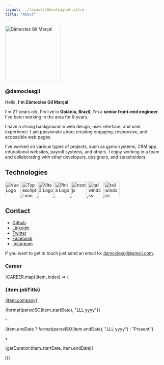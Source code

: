 ```yaml
---
layout: ../layouts/AboutLayout.astro
title: "About"
---
```



<div className="flex flex-col items-center justify-center">
  <img
    className="m-0 rounded-full"
    src="/assets/damoclesgil.jpg"
    width="180"
    height="180"
    alt="Dâmocles Gil Marçal"
    title="Dâmocles Gil"
  />
  <h3 className="m-0 mt-2">@damoclesgil</h3>
</div>

<p>
  Hello, <strong>I'm Dâmocles Gil Marçal</strong>.
</p>

I'm 27 years old, I'm live in <strong>Goiânia, Brazil</strong>, I'm a <strong>senior front-end engineer</strong>. I've been working in the area for 8 years.

I have a strong background in web design, user interface, and user experience. I am passionate about creating engaging, responsive, and accessible web pages.

I've worked on various types of projects, such as gyms systems, CRM app, educational websites, payroll systems, and others. I enjoy working in a team and collaborating with other developers, designers, and stakeholders.

## Technologies

<div
  className="flex flex-row items-start justify-between"
  style={{ marginTop: "0.2rem" }}
>
  <a href="https://vuejs.org/" target="blank">
    <img
      src="https://router.vuejs.org/logo.svg"
      width="50"
      height="50"
      alt="Vue Logo"
    />
  </a>
  <a href="https://www.typescriptlang.org/" target="blank">
    <img
      src="https://upload.wikimedia.org/wikipedia/commons/thumb/4/4c/Typescript_logo_2020.svg/1024px-Typescript_logo_2020.svg.png?20210506173343"
      width="50"
      height="50"
      alt="Typescript Logo"
    />
  </a>
  <a href="https://vitejs.dev/" target="blank">
    <img
      src="https://vitejs.dev/logo.svg"
      width="50"
      height="50"
      alt="Vite 3 Logo"
    />
  </a>
  <a href="https://pinia.vuejs.org/" target="blank">
    <img
      src="https://pinia.vuejs.org/logo.svg"
      width="50"
      height="50"
      alt="Pinia Logo"
    />
  </a>
  <a href="https://nextjs.org/" target="blank">
    <img
      width="50"
      height="50"
      src="https://raw.githubusercontent.com/devicons/devicon/master/icons/nextjs/nextjs-original.svg"
      alt="nextjs"
    />
  </a>
  <a href="https://tailwindcss.com/" target="blank">
    <img
      width="50"
      height="50"
      src="https://raw.githubusercontent.com/devicons/devicon/6910f0503efdd315c8f9b858234310c06e04d9c0/icons/tailwindcss/tailwindcss-original.svg"
      alt="tailwindcss"
    />
  </a>
  <a href="https://graphql.org/" target="blank">
    <img
      width="50"
      height="50"
      src="https://raw.githubusercontent.com/devicons/devicon/6910f0503efdd315c8f9b858234310c06e04d9c0/icons/graphql/graphql-plain.svg"
      alt="tailwindcss"
    />
  </a>
</div>

## Contact

- [Github](https://github.com/damoclesgil/)
- [Linkedin](https://www.linkedin.com/in/damoclesgil/)
- [Twitter](https://twitter.com/damoclesgil)
- [Facebook](https://www.facebook.com/damoclesgil)
- [Instagram](https://www.instagram.com/damoclesgil/)

If you want to get in touch just send an email to: [damoclesgil@gmail.com](mailto:damoclesgil@gmail.com).

### Career

<div>
  {CAREER.map((item, index) => (
    <div key={index}>
      <h3> {item.jobTitle} </h3>
      <a href={item.href} target="blank">
        {item.company}
      </a>
      <div className="mb-0 flex items-center text-skin-accent">
        <p>{format(parseISO(item.startDate), "LLL yyyy")}</p>
        <p className="mx-2 block">–</p>
        <p>
          {item.endDate
            ? format(parseISO(item.endDate), "LLL yyyy")
            : "Present"}
        </p>
        <p className="mx-2">•</p>
        <p>{getDuration(item.startDate, item.endDate)}</p>
      </div>
    </div>
  ))}
</div>
